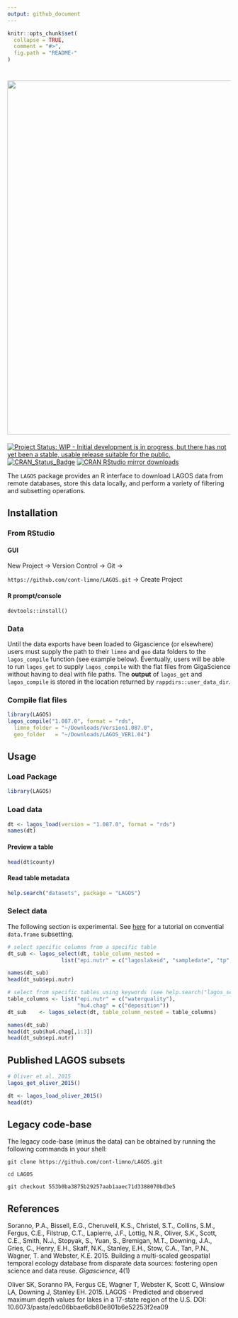 ```yaml
---
output: github_document
---
```


<!-- README.md is generated from README.Rmd. Please edit that file -->

```r
knitr::opts_chunk$set(
  collapse = TRUE,
  comment = "#>",
  fig.path = "README-"
)
```

<h1 align="left">
<img width="800" src="./inst/lagos_banner.png" alt="">
</h1>

[![Project Status: WIP - Initial development is in progress, but there has not yet been a stable, usable release suitable for the public.](http://www.repostatus.org/badges/latest/wip.svg)](http://www.repostatus.org/#wip)
[![CRAN\_Status\_Badge](http://www.r-pkg.org/badges/version/LAGOS)](https://cran.r-project.org/package=LAGOS) 
[![CRAN RStudio mirror downloads](http://cranlogs.r-pkg.org/badges/LAGOS)](https://cran.r-project.org/package=LAGOS)

The `LAGOS` package provides an R interface to download LAGOS data from remote databases, store this data locally, and perform a variety of filtering and subsetting operations.

## Installation

### From RStudio

#### GUI

New Project -> Version Control -> Git ->

`https://github.com/cont-limno/LAGOS.git` -> Create Project

#### R prompt/console

`devtools::install()`
 
### Data

Until the data exports have been loaded to Gigascience (or elsewhere) users must supply the path to their `limno` and `geo` data folders to the `lagos_compile` function (see example below). Eventually, users will be able to run `lagos_get` to supply `lagos_compile` with the flat files from GigaScience without having to deal with file paths. The __output__ of `lagos_get` and `lagos_compile` is stored in the location returned by `rappdirs::user_data_dir`.

### Compile flat files

```r
library(LAGOS)
lagos_compile("1.087.0", format = "rds",
  limno_folder = "~/Downloads/Version1.087.0",
  geo_folder   = "~/Downloads/LAGOS_VER1.04")
```

## Usage

### Load Package

```r
library(LAGOS)
```

### Load data

```r
dt <- lagos_load(version = "1.087.0", format = "rds")
names(dt)
```

#### Preview a table

```r
head(dt$county)
```

#### Read table metadata

```r
help.search("datasets", package = "LAGOS")
```

### Select data

The following section is experimental. See [here](http://adv-r.had.co.nz/Subsetting.html) for a tutorial on convential `data.frame` subsetting.

```r
# select specific columns from a specific table
dt_sub <- lagos_select(dt, table_column_nested =
                 list("epi.nutr" = c("lagoslakeid", "sampledate", "tp", "tn")))

names(dt_sub)
head(dt_sub$epi.nutr)

# select from specific tables using keywords (see help.search("lagos_select"))
table_columns <- list("epi.nutr" = c("waterquality"),
                      "hu4.chag" = c("deposition"))
dt_sub    <- lagos_select(dt, table_column_nested = table_columns)

names(dt_sub)
head(dt_sub$hu4.chag[,1:3])
head(dt_sub$epi.nutr)
```

## Published LAGOS subsets

```r
# Oliver et al. 2015
lagos_get_oliver_2015()
```

```r
dt <- lagos_load_oliver_2015()
head(dt)
```

## Legacy code-base

The legacy code-base (minus the data) can be obtained by running the following commands in your shell:

```shell
git clone https://github.com/cont-limno/LAGOS.git 

cd LAGOS

git checkout 553b0ba3875b29257aab1aaec71d3388070bd3e5
```

## References

Soranno, P.A., Bissell, E.G., Cheruvelil, K.S., Christel, S.T., Collins,
  S.M., Fergus, C.E., Filstrup, C.T., Lapierre, J.F., Lottig, N.R., Oliver,
  S.K., Scott, C.E., Smith, N.J., Stopyak, S., Yuan, S., Bremigan, M.T.,
  Downing, J.A., Gries, C., Henry, E.H., Skaff, N.K., Stanley, E.H.,
  Stow, C.A., Tan, P.N., Wagner, T. and Webster, K.E. 2015. Building a
  multi-scaled geospatial temporal ecology database from disparate data
  sources: fostering open science and data reuse. _Gigascience_, 4(1)

Oliver SK, Soranno PA, Fergus CE, Wagner T, Webster K, Scott C, Winslow LA,      Downing J, Stanley EH. 2015. LAGOS - Predicted and observed maximum depth      values for lakes in a 17-state region of the U.S. DOI:                         10.6073/pasta/edc06bbae6db80e801b6e52253f2ea09
